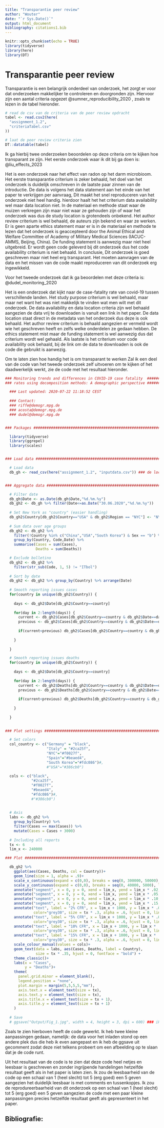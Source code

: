 ```yaml
---
title: "Transparantie peer review"
author: "Wouter"
date: "`r Sys.Date()`"
output: html_document
bibliography: citations1.bib
---
```


```r
knitr::opts_chunk$set(echo = TRUE)
library(tidyverse)
library(here)
library(DT)
```

# Transparantie peer review

Transparantie is een belangrijk onderdeel van onderzoek, het zorgt er voor dat onderzoeken makkelijker te controleren en doorgronden zijn. Hiervoor zijn een aantal criteria opgezet @sumner_reproducibility_2020 , zoals te lezen in de tabel hieronder.  

```r
# read de csv van de criteria van de peer review opdracht
tabel <- read.csv2(here(
  "assignment_1.2",
  "criteriaTabel.csv"
))

# laat de peer review criteria zien
DT::datatable(tabel)
```

Ik ga hierbij twee onderzoeken beoordelen op deze criteria om te kijken hoe transparant ze zijn. Het eerste onderzoek waar ik dit bij ga doen is: @liu_effects_2023

Het is een onderzoek naar het effect van radon op het darm microbioom. Het eerste transparantie criterium is zeker behaald, het doel van het onderzoek is duidelijk omschreven in de laatste paar zinnen van de introductie. De data is volgens het data statement aan het einde van het paper te verkrijgen per aanvraag, Dit maakt het snel reproduceren van het onderzoek niet heel handig. hierdoor haalt het het criterium data availability wel maar data location niet. In de materiaal en methode staat waar de muizen verkregen zijn maar niet waar ze gehouden zijn of waar het onderzoek was dus de study location is grotendeels onbekend. Het author review criterium is wel behaald, de auteurs zijn bekend en waar ze werken. Er is geen aparte ethics statement maar er is in de materiaal en methode te lezen dat het onderzoek is geaccepteerd door the Animal Ethical and Welfare Committee of Academy of Military Medical Sciences (IACUC-AMMS, Beijing, China). De funding statement is aanwezig maar niet heel uitgebreid. Er wordt geen code geleverd bij dit onderzoek dus het code availability criterium is niet behaald. In conclusie, Dit onderzoek is goed geschreven maar niet heel erg transparant. Het moeten aanvragen van de data en het missen van de code maakt reproduceren van dit onderzoek erg ingewikkeld. 

Voor het tweede onderzoek dat ik ga beoordelen met deze criteria is: @dudel_monitoring_2020

Het is een onderzoek dat kijkt naar de case-fatality rate van covid-19 tussen verschillende landen. Het study purpose criterium is wel behaald, maar maar net want het was niet makkelijk te vinden wat men wilt met dit onderzoek. De data availability en data location criteria zijn wel behaald aangezien de data vrij te downloaden is vanuit een link in het paper. De data location staat direct in de metadata van het onderzoek dus deze is ook behaald. Het author review criterium is behaald aangezien er vermeld wordt wie het geschreven heeft en zelfs welke onderdelen ze gedaan hebben. De ethics statement mist maar de funding statement is wel aanwezig dus dat criterium wordt wel gehaald. Als laatste is het criterium voor code availability ook behaald, bij de link om de data te downloaden is ook de code die gebruikt is aanwezig. 

Om te laten zien hoe handig het is om transparant te werken Zal ik een deel van de code van het tweede onderzoek zelf uitvoeren om te kijken of het daadwerkelijk werkt, zie de code met het resultaat hieronder. 


```r
### Monitoring trends and differences in COVID-19 case fatality  ##############
### rates using decomposition methods: A demographic perspective ##############

  ### Last updated: 2020-07-22 11:18:52 CEST
  
  ### Contact:
  ### riffe@demogr.mpg.de
  ### acosta@demogr.mpg.de
  ### dudel@demogr.mpg.de


### Packages ##################################################################

  library(tidyverse)
  library(ggrepel)
  library(scales)


### Load data #################################################################

  # Load data
  db_gh <- read_csv(here("assignment_1.2", "inputdata.csv")) ### de locatie voor het inlezen van de code moest veranderd worden


### Aggregate data ############################################################

  # Filter date
  db_gh$Date <- as.Date(db_gh$Date,"%d.%m.%y")
  db_gh2 <- db_gh %>% filter(Date<=as.Date("30.06.2020","%d.%m.%y"))
  
  # Set New York as "country" (easier handling)
  db_gh2$Country[db_gh2$Country=="USA" & db_gh2$Region == "NYC"] <- "NYC"
  
  # Sum data over age groups
  db_gh2 <- db_gh2 %>% 
    filter(!Country %in% c("China","USA","South Korea") & Sex == "b") %>% 
    group_by(Country, Code,Date) %>% 
    summarise(Cases = sum(Cases),
              Deaths = sum(Deaths))

  # Exclude bolletino 
  db_gh2 <- db_gh2 %>%
    filter(str_sub(Code, 1, 5) != "ITbol")
  
  # Sort by date
  db_gh2 <- db_gh2 %>% group_by(Country) %>% arrange(Date)
  
  # Smooth reporting issues cases
  for(country in unique(db_gh2$Country)) {
    
    days <- db_gh2$Date[db_gh2$Country==country]
    
    for(day in 2:length(days)) {
      current <- db_gh2$Cases[db_gh2$Country==country & db_gh2$Date==days[day]]
      previous <- db_gh2$Cases[db_gh2$Country==country & db_gh2$Date==days[day-1]]
      
      if(current<previous) db_gh2$Cases[db_gh2$Country==country & db_gh2$Date==days[day]] <- previous
      
    }
    
  }

  # Smooth reporting issues deaths
  for(country in unique(db_gh2$Country)) {
    
    days <- db_gh2$Date[db_gh2$Country==country]
    
    for(day in 2:length(days)) {
      current <- db_gh2$Deaths[db_gh2$Country==country & db_gh2$Date==days[day]]
      previous <- db_gh2$Deaths[db_gh2$Country==country & db_gh2$Date==days[day-1]]
      
      if(current<previous) db_gh2$Deaths[db_gh2$Country==country & db_gh2$Date==days[day]] <- previous
      
    }
    
  }
  

### Plot settings #############################################################

  # Set colors
  col_country <- c("Germany" = "black",
                   "Italy" = "#2ca25f",
                   "NYC"="#f0027f",
                   "Spain"="#beaed4",
                   "South Korea"="#fdc086")#,
                   #"USA"="#386cb0")
  
  cols <- c("black",
            "#2ca25f",
            "#f0027f",
            "#beaed4",
            "#fdc086")#,
            #"#386cb0")
  
  
  # Axis
  labs <- db_gh2 %>%
    group_by(Country) %>% 
    filter(Cases == max(Cases)) %>% 
    mutate(Cases = Cases + 3000)
  
  # Including all reports
  tx <- 6
  lim_x <- 240000

### Plot ######################################################################

  db_gh2 %>% 
    ggplot(aes(Cases, Deaths, col = Country))+
    geom_line(size = 1, alpha = .9)+
    scale_x_continuous(expand = c(0,0), breaks = seq(0, 300000, 50000), limits = c(0, lim_x + 30000), labels = comma)+
    scale_y_continuous(expand = c(0,0), breaks = seq(0, 40000, 5000), limits = c(0, 40000), labels = comma)+
    annotate("segment", x = 0, y = 0, xend = lim_x, yend = lim_x * .02, colour = "grey40", size = .5, alpha = .3, linetype = 2)+
    annotate("segment", x = 0, y = 0, xend = lim_x, yend = lim_x * .05, colour = "grey40", size = .5, alpha = .3, linetype = 2)+
    annotate("segment", x = 0, y = 0, xend = lim_x, yend = lim_x * .10, colour = "grey40", size = .5, alpha = .3, linetype = 2)+
    annotate("segment", x = 0, y = 0, xend = lim_x, yend = lim_x * .15, colour = "grey40", size = .5, alpha = .3, linetype = 2)+
    annotate("text", label = "2% CFR", x = lim_x + 1000, y = lim_x * .02,
             color="grey30", size = tx * .3, alpha = .6, hjust = 0, lineheight = .8) +
    annotate("text", label = "5% CFR", x = lim_x + 1000, y = lim_x * .05,
             color="grey30", size = tx * .3, alpha = .6, hjust = 0, lineheight = .8) +
    annotate("text", label = "10% CFR", x = lim_x + 1000, y = lim_x * .10,
             color="grey30", size = tx * .3, alpha = .6, hjust = 0, lineheight = .8) +
    annotate("text", label = "15% CFR", x = lim_x + 1000, y = lim_x * .15,
             color="grey30", size = tx * .3, alpha = .6, hjust = 0, lineheight = .8) +
    scale_colour_manual(values = cols)+
    geom_text(data = labs, aes(Cases, Deaths, label = Country),
              size = tx * .35, hjust = 0, fontface = "bold") +
    theme_classic()+
    labs(x = "Cases", 
         y = "Deaths")+
    theme(
      panel.grid.minor = element_blank(),
      legend.position = "none",
      plot.margin = margin(5,5,5,5,"mm"),
      axis.text.x = element_text(size = tx),
      axis.text.y = element_text(size = tx),
      axis.title.x = element_text(size = tx + 1),
      axis.title.y = element_text(size = tx + 1)
    )
  
  # Save
  # ggsave("Output/Fig_1.jpg", width = 4, height = 3, dpi = 600) ### ik heb de ggsave gecomment zodat dit niet als aparte afbeelding opgeslagen wordt want dat is niet nodig voor dit voorbeeld. 

```

Zoals te zien hierboven heeft de code gewerkt. Ik heb twee kleine aanpassingen gedaan, namelijk: de data voor het inladen stond op een andere plek dus die heb ik even aangepast en ik heb de ggsave uit gecomment zodat deze niet telkens probeert om een afbeelding op te slaan dat je de code runt. 

Uit het resultaat van de code is te zien dat deze code heel netjes en leesbaar is geschreven en zonder ingrijpende handelingen hetzelfde resultaat geeft als in het paper is laten zien. Ik zou de leesbaarheid van de code op een schaal van 1 (heel slecht) tot 5 (erg goed) een 5 geven aangezien het duidelijk leesbaar is met comments en tussenkopjes. Ik zou de reprodureerbaarheid van dit onderzoek op een schaal van 1 (heel slecht) tot 5 (erg goed) een 5 geven aangezien de code met een paar kleine aanpassingen precies hetzelfde resultaat geeft als gepresenteert in het paper. 

## Bibliografie: 